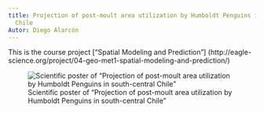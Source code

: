 ```yaml
---
title: Projection of post-moult area utilization by Humboldt Penguins in south-central
  Chile
Autor: Diego Alarcón
---
```


This is the course project ["Spatial Modeling and Prediction"] (http://eagle-science.org/project/04-geo-met1-spatial-modeling-and-prediction/)

![Scientific poster of "Projection of post-moult area utilization by Humboldt
Penguins in south-central Chile"](https://github.com/diegoalarc/Spatial_Modeling_and_Prediction/blob/master/Products/Poster_Humboldt_Penguins_DiegoAlarcon.png?raw=true)